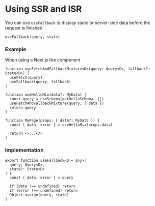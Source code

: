 # Using SSR and ISR

You can use `useFallback` to display static or server-side data before the request is finished.

```tsx
useFallback(query, state) 
```

### Example

When using a Next.js like component

```tsx
function useFetchAndFallbackMixture<D>(query: Query<D>, fallback?: State<D>) {
  useFetch(query)
  useFallback(query, fallback)
}

function useHelloMix(data?: MyData) {
  const query = useSchema(getHelloSchema, [])
  useFetchAndFallbackMixture(query, { data })
  return query
}

function MyPage(props: { data?: MyData }) {
  const { data, error } = useHelloMix(props.data)

  return <>...</>
}
```

### Implementation

```tsx
export function useFallback<D = any>(
  query: Query<D>,
  state?: State<D>
) {
  const { data, error } = query

  if (data !== undefined) return
  if (error !== undefined) return
  Object.assign(query, state)
}
```